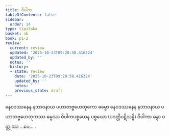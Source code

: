 ```yaml
---
title: ဝိပါက
tableOfContents: false
sidebar:
  order: 14
type: tipitaka
basket: ab
book: p1-2
review:
  current: review
  updated: '2025-10-23T09:20:58.416324'
  updated_by: ''
  notes: ''
  history:
  - state: review
    date: '2025-10-23T09:20:58.416324'
    updated_by: ''
    notes: ''
    previous_state: draft
---
```



<ReviewStatus review={frontmatter.review} showDetails={true} />

<HypothesisAnnotation frontmatter={frontmatter} />

<DynamicBreadcrumb />

<Division number="99" book="p1-2" e="ch" v="37" p="229">

<Paragraph number="1358" book="p1-2">
နေဝဒဿနေန နဘာဝနာယ ပဟာတဗ္ဗဟေတုကော ဓမ္မော နေဝဒဿနေန နဘာဝနာယ ပဟာတဗ္ဗဟေတုကဿ ဓမ္မဿ ဝိပါကပစ္စယေန ပစ္စယော (ပဝတ္တိပဋိသန္ဓိ) ဝိပါကာ ခန္ဓာ ဝတ္ထုဿ …ပေ… .
</Paragraph>
</Division>